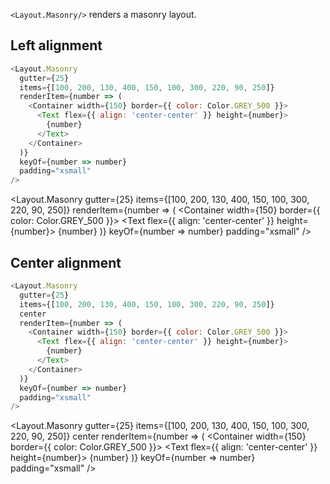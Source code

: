 
`<Layout.Masonry/>` renders a masonry layout.


<Meta title="Layout/Masonry" />

<ArgsTable of={Layout.Masonry} />

## Left alignment

```js live=true
<Layout.Masonry
  gutter={25}
  items={[100, 200, 130, 400, 150, 100, 300, 220, 90, 250]}
  renderItem={number => (
    <Container width={150} border={{ color: Color.GREY_500 }}>
      <Text flex={{ align: 'center-center' }} height={number}>
        {number}
      </Text>
    </Container>
  )}
  keyOf={number => number}
  padding="xsmall"
/>
```

<Layout.Masonry
  gutter={25}
  items={[100, 200, 130, 400, 150, 100, 300, 220, 90, 250]}
  renderItem={number => (
    <Container width={150} border={{ color: Color.GREY_500 }}>
      <Text flex={{ align: 'center-center' }} height={number}>
        {number}
      </Text>
    </Container>
  )}
  keyOf={number => number}
  padding="xsmall"
/>

## Center alignment

```js live=true
<Layout.Masonry
  gutter={25}
  items={[100, 200, 130, 400, 150, 100, 300, 220, 90, 250]}
  center
  renderItem={number => (
    <Container width={150} border={{ color: Color.GREY_500 }}>
      <Text flex={{ align: 'center-center' }} height={number}>
        {number}
      </Text>
    </Container>
  )}
  keyOf={number => number}
  padding="xsmall"
/>
```

<Layout.Masonry
  gutter={25}
  items={[100, 200, 130, 400, 150, 100, 300, 220, 90, 250]}
  center
  renderItem={number => (
    <Container width={150} border={{ color: Color.GREY_500 }}>
      <Text flex={{ align: 'center-center' }} height={number}>
        {number}
      </Text>
    </Container>
  )}
  keyOf={number => number}
  padding="xsmall"
/>
